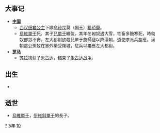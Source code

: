 {{yearTOC|-105|西汉'''[[元封_(汉武帝)|元封]]六年'''}}

== 大事记 ==
* '''[[中国|中国]]'''
**[[西汉|西汉]][[细君公主|细君公主]]下嫁[[乌孙|乌孙]]昆莫（国王）[[猎骄靡|猎骄靡]]。
**[[烏維單于|烏維單于]]死，其子[[兒單于|兒單于]]繼位，其年冬匈奴遇大雪，牲畜多饑寒死，時匈奴部眾不安，左大都尉欲殺兒單于詹師廬以降漢朝，遺使求派兵接應。漢朝遣公孫敖在塞外築受降城，駐兵以接應左大都尉。
* '''[[罗马|罗马]]'''
** [[卢基乌斯·科尔内利乌斯·苏拉|苏拉]]擒获了[[朱古达|朱古达]]，结束了[[朱古达战争|朱古达战争]]。

== 出生 ==
*

== 逝世 ==
{{Wikisource year mention}}
*[[烏維單于|烏維單于]]，[[伊稚斜單于|伊稚斜單于]]的長子。 

[[Category:前105年|*]]
[[Category:前100年代|5年]]
[[Category:前2世纪各年|10]]